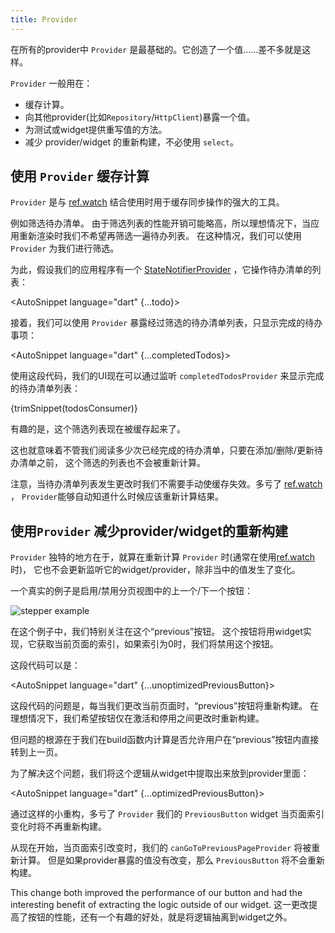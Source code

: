 ```yaml
---
title: Provider
---
```



在所有的provider中 `Provider` 是最基础的。它创造了一个值……差不多就是这样。

`Provider` 一般用在：

- 缓存计算。
- 向其他provider(比如`Repository`/`HttpClient`)暴露一个值。
- 为测试或widget提供重写值的方法。
- 减少 provider/widget 的重新构建，不必使用 `select`。

## 使用 `Provider` 缓存计算

`Provider` 是与 [ref.watch] 结合使用时用于缓存同步操作的强大的工具。

例如筛选待办清单。
由于筛选列表的性能开销可能略高，所以理想情况下，当应用重新渲染时我们不希望再筛选一遍待办列表。
在这种情况，我们可以使用 `Provider` 为我们进行筛选。

为此，假设我们的应用程序有一个 [StateNotifierProvider] ，它操作待办清单的列表：

<AutoSnippet language="dart" {...todo}></AutoSnippet>

接着，我们可以使用 `Provider` 暴露经过筛选的待办清单列表，只显示完成的待办事项：

<AutoSnippet language="dart" {...completedTodos}></AutoSnippet>

使用这段代码，我们的UI现在可以通过监听 `completedTodosProvider` 来显示完成的待办清单列表：

<CodeBlock>{trimSnippet(todosConsumer)}</CodeBlock>

有趣的是，这个筛选列表现在被缓存起来了。

这也就意味着不管我们阅读多少次已经完成的待办清单，只要在添加/删除/更新待办清单之前，
这个筛选的列表也不会被重新计算。

注意，当待办清单列表发生更改时我们不需要手动使缓存失效。多亏了 [ref.watch] ，
`Provider`能够自动知道什么时候应该重新计算结果。

## 使用`Provider` 减少provider/widget的重新构建

`Provider` 独特的地方在于，就算在重新计算 `Provider` 时(通常在使用[ref.watch]时)，
它也不会更新监听它的widget/provider，除非当中的值发生了变化。

一个真实的例子是启用/禁用分页视图中的上一个/下一个按钮：

![stepper example](https://user-images.githubusercontent.com/134939/47580830-31263a00-d950-11e8-9b61-0eaddab2709e.png)

在这个例子中，我们特别关注在这个“previous”按钮。
这个按钮将用widget实现，它获取当前页面的索引，如果索引为0时，我们将禁用这个按钮。

这段代码可以是：

<AutoSnippet language="dart" {...unoptimizedPreviousButton}></AutoSnippet>

这段代码的问题是，每当我们更改当前页面时，“previous”按钮将重新构建。
在理想情况下，我们希望按钮仅在激活和停用之间更改时重新构建。

但问题的根源在于我们在build函数内计算是否允许用户在“previous”按钮内直接转到上一页。

为了解决这个问题，我们将这个逻辑从widget中提取出来放到provider里面：

<AutoSnippet language="dart" {...optimizedPreviousButton}></AutoSnippet>

通过这样的小重构，多亏了 `Provider` 我们的 `PreviousButton` widget 当页面索引变化时将不再重新构建。

从现在开始，当页面索引改变时，我们的 `canGoToPreviousPageProvider` 将被重新计算。
但是如果provider暴露的值没有改变，那么 `PreviousButton` 将不会重新构建。

This change both improved the performance of our button and had the interesting
benefit of extracting the logic outside of our widget.
这一更改提高了按钮的性能，还有一个有趣的好处，就是将逻辑抽离到widget之外。

[ref.watch]: ../concepts/reading#using-refwatch-to-observe-a-provider
[statenotifierprovider]: ./state_notifier_provider
